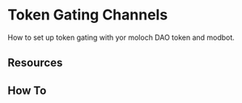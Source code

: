 # Token Gating Channels

How to set up token gating with yor moloch DAO token and modbot.

## Resources

## How To

